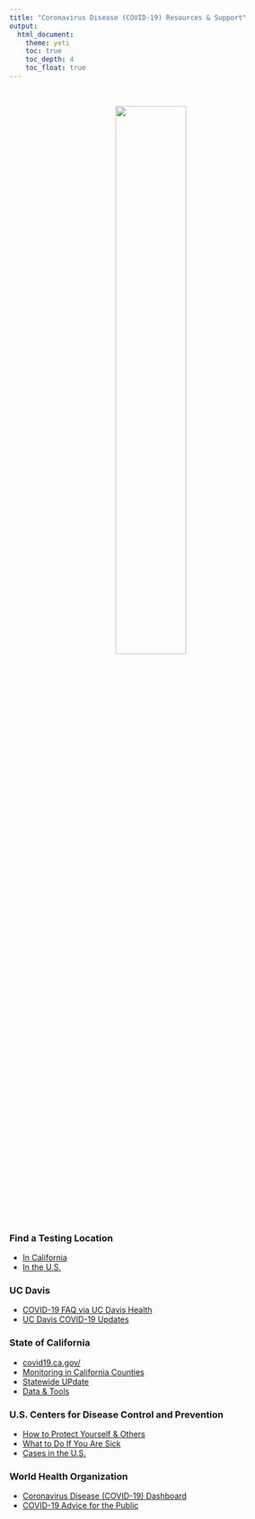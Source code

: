 ```yaml
---
title: "Coronavirus Disease (COVID-19) Resources & Support"
output: 
  html_document:
    theme: yeti
    toc: true
    toc_depth: 4
    toc_float: true
---
```

<br>


<center>
<img src="photos/united-nations-covid-19-response-3biD4LTasgY-unsplash.jpg" style="width:50%">
</center>
<br>

### Find a Testing Location
* [In California](https://www.arcgis.com/apps/Nearby/index.html?appid=43118dc0d5d348d8ab20a81967a15401)
* [In the U.S.](https://covid19testcenterlocator.uhc.com/ctcl#/CTC-Search)

### UC Davis
* [COVID-19 FAQ via UC Davis Health](https://health.ucdavis.edu/coronavirus/covid-19-transmission/index.html)
* [UC Davis COVID-19 Updates](https://iet.ucdavis.edu/covid-19-updates)

### State of California
* [covid19.ca.gov/](https://covid19.ca.gov/)
* [Monitoring in California Counties](https://covid19.ca.gov/roadmap-counties/#track-data)
* [Statewide UPdate](https://update.covid19.ca.gov/)
* [Data & Tools](https://covid19.ca.gov/data-and-tools/)

### U.S. Centers for Disease Control and Prevention
* [How to Protect Yourself & Others](https://www.cdc.gov/coronavirus/2019-ncov/prevent-getting-sick/prevention.html)
* [What to Do If You Are Sick](https://www.cdc.gov/coronavirus/2019-ncov/if-you-are-sick/steps-when-sick.html)
* [Cases in the U.S.](https://www.cdc.gov/coronavirus/2019-ncov/cases-updates/cases-in-us.html)

### World Health Organization
* [Coronavirus Disease (COVID-19) Dashboard](https://covid19.who.int/)
* [COVID-19 Advice for the Public](https://www.who.int/emergencies/diseases/novel-coronavirus-2019/advice-for-public)
